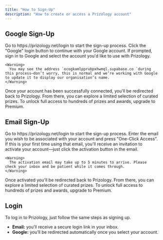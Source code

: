```yaml
---
title: "How to Sign-Up"
description: "How to create or access a Prizology account"
---
```


## Google Sign-Up

<Steps>
  <Step title="Head to our sign-up page">
    Go to https://prizology.net/login to start the sign-up process.
  </Step>
  <Step title='Press "Google"'>
    Click the "Google" login button to continue with your Google account.
  </Step>
  <Step title="Select a Google account">
    If prompted, sign in to Google and select the account you'd like to use with Prizology.

    <Warning>
      You may see the address `ocogkamlpprubpxhwmql.supabase.co `during this process—don’t worry, this is normal and we’re working with Google to update it to display our organisation’s name.
    </Warning>
  </Step>
  <Step title="Explore Prizology" icon="sparkles">
    Once your account has been successfully connected, you'll be redirected back to Prizology. From there, you can explore a limited selection of curated prizes. To unlock full access to hundreds of prizes and awards, upgrade to Premium.
  </Step>
</Steps>

## Email Sign-Up

<Steps>
  <Step title="Head to our sign-up page">
    Go to https://prizology.net/login to start the sign-up process.
  </Step>
  <Step title="Enter your email">
    Enter the email you wish to be associated with your account and press "One-Click Access".
  </Step>
  <Step title="Check your inbox">
    If this is your first time using that email, you'll receive an invitation to activate your account—just click the activation button in the email.

    <Warning>
      The activation email may take up to 5 minutes to arrive. Please check your inbox and be patient while it comes through.
    </Warning>
  </Step>
  <Step title="Explore Prizology" icon="sparkles">
    Once activated you'll be redirected back to Prizology. From there, you can explore a limited selection of curated prizes. To unlock full access to hundreds of prizes and awards, upgrade to Premium.
  </Step>
</Steps>

## Login

To log in to Prizology, just follow the same steps as signing up.

- **Email:** you’ll receive a secure login link in your inbox.
- **Google:** you’ll be redirected automatically once you select your account.